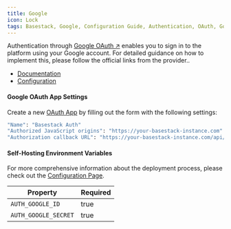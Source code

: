 ```yaml
---
title: Google
icon: Lock
tags: Basestack, Google, Configuration Guide, Authentication, OAuth, Google Application Settings, Self-Hosting Environment Variables
---
```


Authentication through [Google OAuth ↗](https://developers.google.com/identity/protocols/oauth2?ref=basestack.co) enables you to sign in to the platform using your Google account. For detailed guidance on how to implement this, please follow the official links from the provider..

- [Documentation](https://developers.google.com/identity/protocols/oauth2?ref=basestack.co)
- [Configuration](https://console.cloud.google.com/apis/credentials?ref=basestack.co)

#### Google OAuth App Settings

Create a new [OAuth App](https://console.cloud.google.com/apis/credentials?ref=basestack.co) by filling out the form with the following settings:

```bash
"Name": "Basestack Auth"
"Authorized JavaScript origins": "https://your-basestack-instance.com"
"Authorization callback URL": "https://your-basestack-instance.com/api/auth/callback/google"
```

#### Self-Hosting Environment Variables

For more comprehensive information about the deployment process, please check
out the [Configuration Page](/content/self-hosting).

| Property             | Required |
| -------------------- | -------- |
| `AUTH_GOOGLE_ID`     | true     |
| `AUTH_GOOGLE_SECRET` | true     |
